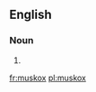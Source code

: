 ==English==

===Noun===
{{en-noun|muskoxen}}

# {{alternative spelling of|[[musk ox]]}}

[[fr:muskox]]
[[pl:muskox]]